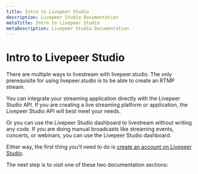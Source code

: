 ```yaml
---
title: Intro to Livepeer Studio
description: Livepeer Studio Documentation
metaTitle: Intro to Livepeer Studio
metaDescription: Livepeer Studio Documentation
---
```


# Intro to Livepeer Studio

There are multiple ways to livestream with livepeer.studio. The only
prerequisite for using livepeer.studio is to be able to create an RTMP stream.

You can integrate your streaming application directly with the Livepeer Studio
API. If you are creating a live streaming platform or application, the Livepeer
Studio API will best meet your needs.

Or you can use the Livepeer Studio dashboard to livestream without writing any
code. If you are doing manual broadcasts like streaming events, concerts, or
webinars, you can use the Livepeer Studio dashboard.

Either way, the first thing you’ll need to do is
[create an account on Livepeer Studio](/sign-up).

The next step is to visit one of these two documentation sections:

